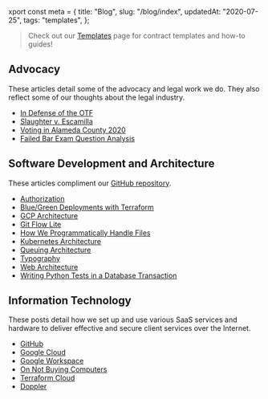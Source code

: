 xport const meta = {
  title: "Blog",
  slug: "/blog/index",
  updatedAt: "2020-07-25",
  tags: "templates",
};

> Check out our [Templates](/templates) page for contract templates and how-to
> guides!

## Advocacy

These articles detail some of the advocacy and legal work we do. They also
reflect some of our thoughts about the legal industry.

* [In Defense of the OTF](/blog/in-defense-of-the-otf)
* [Slaughter v. Escamilla](/blog/slaughter-v-escamilla)
* [Voting in Alameda County 2020](/blog/voting-2020)
* [Failed Bar Exam Question Analysis](/blog/where-I-went-wrong-question-4-oct2020)

## Software Development and Architecture

These articles compliment our [GitHub
repository](https://github.com/neonlaw/codebase).

* [Authorization](/blog/authorization)
* [Blue/Green Deployments with Terraform](/blog/blue-green-deployments)
* [GCP Architecture](/blog/gcp-architecture)
* [Git Flow Lite](/blog/git-flow-lite)
* [How We Programmatically Handle Files](/blog/how-we-programmatically-handle-files)
* [Kubernetes Architecture](/blog/k8s-architecture)
* [Queuing Architecture](/blog/queuing-architecture)
* [Typography](/blog/typography)
* [Web Architecture](/blog/web-architecture)
* [Writing Python Tests in a Database Transaction](/blog/writing-python-tests-in-a-database-transaction)

## Information Technology

These posts detail how we set up and use various SaaS services and hardware to
deliver effective and secure client services over the Internet.

* [GitHub](/blog/setting-up-github)
* [Google Cloud](/blog/setting-up-google-cloud)
* [Google Workspace](/blog/google-workspace)
* [On Not Buying Computers](/blog/on-not-buying-computers)
* [Terraform Cloud](/blog/setting-up-terraform-cloud)
* [Doppler](/blog/doppler)
